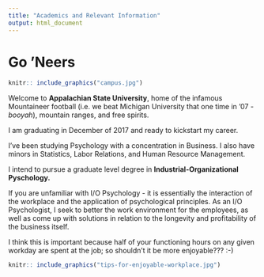 ```yaml
---
title: "Academics and Relevant Information"
output: html_document
---
```

# Go 'Neers
```r
knitr:: include_graphics("campus.jpg")
```

Welcome to **Appalachian State University**, home of the infamous Mountaineer football (i.e. we beat Michigan University that one time in '07 - *booyah*), mountain ranges, and free spirits. 

I am graduating in December of 2017 and ready to kickstart my career.

I've been studying Psychology with a concentration in Business. I also have minors in Statistics, Labor Relations, and Human Resource Management. 

I intend to pursue a graduate level degree in **Industrial-Organizational Pyschology.**

  If you are unfamiliar with I/O Psychology - it is essentially the interaction of the workplace and the application of psychological principles. As an I/O Psychologist, I seek to better the work environment for the employees, as well as come up with solutions in relation to the longevity and profitability of the business itself. 
  
  I think this is important because half of your functioning hours on any given workday are spent at the job; so shouldn't it be more enjoyable??? :-)
```r
knitr:: include_graphics("tips-for-enjoyable-workplace.jpg")
```

